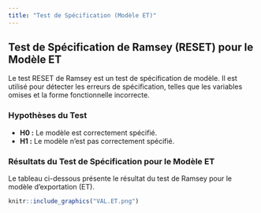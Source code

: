 ```yaml
---
title: "Test de Spécification (Modèle ET)"
---
```


## Test de Spécification de Ramsey (RESET) pour le Modèle ET

Le test RESET de Ramsey est un test de spécification de modèle. Il est utilisé pour détecter les erreurs de spécification, telles que les variables omises et la forme fonctionnelle incorrecte.

### Hypothèses du Test

- **H0 :** Le modèle est correctement spécifié.
- **H1 :** Le modèle n'est pas correctement spécifié.

### Résultats du Test de Spécification pour le Modèle ET

Le tableau ci-dessous présente le résultat du test de Ramsey pour le modèle d'exportation (ET).

```r
knitr::include_graphics("VAL.ET.png")
```
